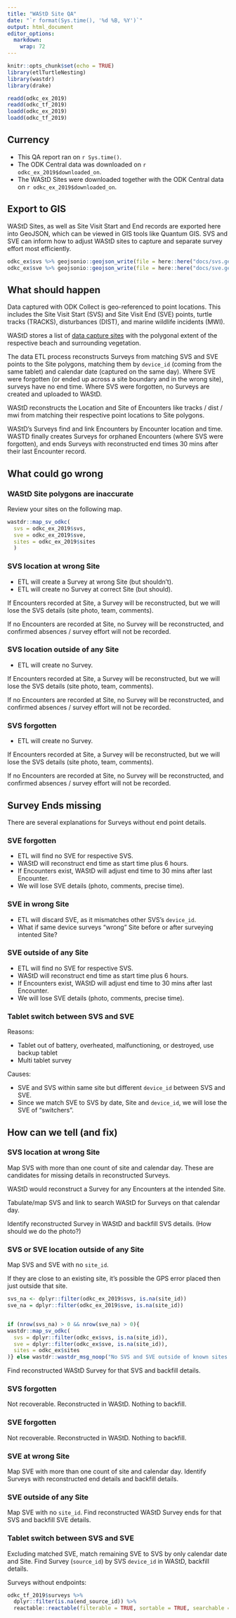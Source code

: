 ```yaml
---
title: "WAStD Site QA"
date: "`r format(Sys.time(), '%d %B, %Y')`"
output: html_document
editor_options: 
  markdown: 
    wrap: 72
---
```


```{=html}
<style type="text/css">
.main-container {
  max-width: 100%;
  margin-left: auto;
  margin-right: auto;
}
</style>
```
```r
knitr::opts_chunk$set(echo = TRUE)
library(etlTurtleNesting)
library(wastdr)
library(drake)
```

```r
readd(odkc_ex_2019)
readd(odkc_tf_2019)
loadd(odkc_ex_2019)
loadd(odkc_tf_2019)
```

## Currency

-   This QA report ran on `r Sys.time()`.
-   The ODK Central data was downloaded on `r odkc_ex_2019$downloaded_on`.
-   The WAStD Sites were downloaded together with the ODK Central data
    on `r odkc_ex_2019$downloaded_on`.

## Export to GIS

WAStD Sites, as well as Site Visit Start and End records are exported
here into GeoJSON, which can be viewed in GIS tools like Quantum GIS.
SVS and SVE can inform how to adjust WAStD sites to capture and separate
survey effort most efficiently.

```r
odkc_ex$svs %>% geojsonio::geojson_write(file = here::here("docs/svs.geojson"))
odkc_ex$sve %>% geojsonio::geojson_write(file = here::here("docs/sve.geojson"))
```

## What should happen

Data captured with ODK Collect is geo-referenced to point locations.
This includes the Site Visit Start (SVS) and Site Visit End (SVE)
points, turtle tracks (TRACKS), disturbances (DIST), and marine wildlife
incidents (MWI).

WAStD stores a list of [data capture
sites](https://wastd.dbca.wa.gov.au/admin/observations/area/?area_type__exact=Site)
with the polygonal extent of the respective beach and surrounding
vegetation.

The data ETL process reconstructs Surveys from matching SVS and SVE
points to the Site polygons, matching them by `device_id` (coming from
the same tablet) and calendar date (captured on the same day). Where SVE
were forgotten (or ended up across a site boundary and in the wrong
site), surveys have no end time. Where SVS were forgotten, no Surveys
are created and uploaded to WAStD.

WAStD reconstructs the Location and Site of Encounters like tracks /
dist / mwi from matching their respective point locations to Site
polygons.

WAStD's Surveys find and link Encounters by Encounter location and time.
WASTD finally creates Surveys for orphaned Encounters (where SVS were
forgotten), and ends Surveys with reconstructed end times 30 mins after
their last Encounter record.

## What could go wrong

### WAStD Site polygons are inaccurate

Review your sites on the following map.

```r
wastdr::map_sv_odkc(
  svs = odkc_ex_2019$svs,
  sve = odkc_ex_2019$sve,
  sites = odkc_ex_2019$sites
  )
```

### SVS location at wrong Site

-   ETL will create a Survey at wrong Site (but shouldn't).
-   ETL will create no Survey at correct Site (but should).

If Encounters recorded at Site, a Survey will be reconstructed, but we
will lose the SVS details (site photo, team, comments).

If no Encounters are recorded at Site, no Survey will be reconstructed,
and confirmed absences / survey effort will not be recorded.

### SVS location outside of any Site

-   ETL will create no Survey.

If Encounters recorded at Site, a Survey will be reconstructed, but we
will lose the SVS details (site photo, team, comments).

If no Encounters are recorded at Site, no Survey will be reconstructed,
and confirmed absences / survey effort will not be recorded.

### SVS forgotten

-   ETL will create no Survey.

If Encounters recorded at Site, a Survey will be reconstructed, but we
will lose the SVS details (site photo, team, comments).

If no Encounters are recorded at Site, no Survey will be reconstructed,
and confirmed absences / survey effort will not be recorded.

## Survey Ends missing

There are several explanations for Surveys without end point details.

### SVE forgotten

-   ETL will find no SVE for respective SVS.
-   WAStD will reconstruct end time as start time plus 6 hours.
-   If Encounters exist, WAStD will adjust end time to 30 mins after
    last Encounter.
-   We will lose SVE details (photo, comments, precise time).

### SVE in wrong Site

-   ETL will discard SVE, as it mismatches other SVS's `device_id`.
-   What if same device surveys "wrong" Site before or after surveying
    intented Site?

### SVE outside of any Site

-   ETL will find no SVE for respective SVS.
-   WAStD will reconstruct end time as start time plus 6 hours.
-   If Encounters exist, WAStD will adjust end time to 30 mins after
    last Encounter.
-   We will lose SVE details (photo, comments, precise time).

### Tablet switch between SVS and SVE

Reasons:

-   Tablet out of battery, overheated, malfunctioning, or destroyed, use
    backup tablet
-   Multi tablet survey

Causes:

-   SVE and SVS within same site but different `device_id` between SVS
    and SVE.
-   Since we match SVE to SVS by date, Site and `device_id`, we will
    lose the SVE of "switchers".

## How can we tell (and fix)

### SVS location at wrong Site

Map SVS with more than one count of site and calendar day. These are
candidates for missing details in reconstructed Surveys.

WAStD would reconstruct a Survey for any Encounters at the intended
Site.

Tabulate/map SVS and link to search WAStD for Surveys on that calendar
day.

Identify reconstructed Survey in WAStD and backfill SVS details. (How
should we do the photo?)

### SVS or SVE location outside of any Site

Map SVS and SVE with no `site_id`.

If they are close to an existing site, it's possible the GPS error
placed then just outside that site.

```r
svs_na <- dplyr::filter(odkc_ex_2019$svs, is.na(site_id))
sve_na = dplyr::filter(odkc_ex_2019$sve, is.na(site_id))


if (nrow(svs_na) > 0 && nrow(sve_na) > 0){
wastdr::map_sv_odkc( 
  svs = dplyr::filter(odkc_ex$svs, is.na(site_id)),
  sve = dplyr::filter(odkc_ex$sve, is.na(site_id)), 
  sites = odkc_ex$sites
)} else wastdr::wastdr_msg_noop("No SVS and SVE outside of known sites found.")
```

Find reconstructed WAStD Survey for that SVS and backfill details.

### SVS forgotten

Not recoverable. Reconstructed in WAStD. Nothing to backfill.

### SVE forgotten

Not recoverable. Reconstructed in WAStD. Nothing to backfill.

### SVE at wrong Site

Map SVE with more than one count of site and calendar day. Identify
Surveys with reconstructed end details and backfill details.

### SVE outside of any Site

Map SVE with no `site_id`. Find reconstructed WAStD Survey ends for that
SVS and backfill SVE details.

### Tablet switch between SVS and SVE

Excluding matched SVE, match remaining SVE to SVS by only calendar date
and Site. Find Survey (`source_id`) by SVS `device_id` in WAStD,
backfill details.

Surveys without endpoints:

```r
odkc_tf_2019$surveys %>% 
  dplyr::filter(is.na(end_source_id)) %>% 
  reactable::reactable(filterable = TRUE, sortable = TRUE, searchable = TRUE)
```
